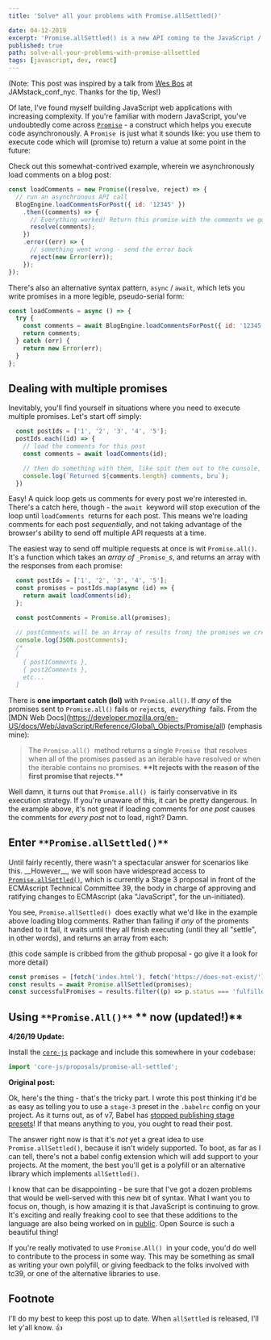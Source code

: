 ```yaml
---
title: 'Solve* all your problems with Promise.allSettled()'

date: 04-12-2019
excerpt: 'Promise.allSettled() is a new API coming to the JavaScript / ES6 standard which can help you more efficiently build node applications that make simultaneous asynchronous API calls'
published: true
path: solve-all-your-problems-with-promise-allsettled
tags: [javascript, dev, react]
---
```


(Note: This post was inspired by a talk from [Wes Bos](https://twitter.com/wesbos) at JAMstack_conf_nyc. Thanks for the tip, Wes!)

Of late, I've found myself building JavaScript web applications with increasing complexity. If you're familiar with modern JavaScript, you've undoubtedly come across [`Promise`](https://developer.mozilla.org/en-US/docs/Web/JavaScript/Reference/Global_Objects/Promise) - a construct which helps you execute code asynchronously. A `Promise`  is just what it sounds like: you use them to execute code which will (promise to) return a value at some point in the future:

Check out this somewhat-contrived example, wherein we asynchronously load comments on a blog post:

```js
const loadComments = new Promise((resolve, reject) => {
  // run an asynchronous API call
  BlogEngine.loadCommentsForPost({ id: '12345' })
    .then((comments) => {
      // Everything worked! Return this promise with the comments we got back.
      resolve(comments);
    })
    .error((err) => {
      // something went wrong - send the error back
      reject(new Error(err));
    });
});
```

There's also an alternative syntax pattern, `async` / `await`, which lets you write promises in a more legible, pseudo-serial form:

```js
const loadComments = async () => {
  try {
    const comments = await BlogEngine.loadCommentsForPost({ id: '12345' });
    return comments;
  } catch (err) {
    return new Error(err);
  }
};
```

## Dealing with multiple promises

Inevitably, you'll find yourself in situations where you need to execute multiple promises. Let's start off simply:

```js
  const postIds = ['1', '2', '3', '4', '5'];
  postIds.each((id) => {
    // load the comments for this post
    const comments = await loadComments(id);

    // then do something with them, like spit them out to the console, for example
    console.log(`Returned ${comments.length} comments, bru`);
  })
```

Easy! A quick loop gets us comments for every post we're interested in. There's a catch here, though - the `await`  keyword will stop execution of the loop until `loadComments`  returns for each post. This means we're loading comments for each post _sequentially_, and not taking advantage of the browser's ability to send off multiple API requests at a time.

The easiest way to send off multiple requests at once is wit `Promise.all()`. It's a function which takes an _array of_ `_Promise_`_s_, and returns an array with the responses from each promise:

```js
  const postIds = ['1', '2', '3', '4', '5'];
  const promises = postIds.map(async (id) => {
    return await loadComments(id);
  };

  const postComments = Promise.all(promises);

  // postComments will be an Array of results fromj the promises we created:
  console.log(JSON.postComments);
  /*
  [
    { post1Comments },
    { post2Comments },
    etc...
  ]
```

There is **one important catch (lol)** with `Promise.all()`. If _any_ of the promises sent to `Promise.all()` fails or `reject`s,  *everything*  fails. From the \[MDN Web Docs\](https://developer.mozilla.org/en-US/docs/Web/JavaScript/Reference/Global\_Objects/Promise/all) (emphasis mine):

> The `Promise.all()`  method returns a single `Promise`  that resolves when all of the promises passed as an iterable have resolved or when the iterable contains no promises. **\*\*It rejects with the reason of the first promise that rejects.\*\***

Well damn, it turns out that `Promise.all()`  is fairly conservative in its execution strategy. If you're unaware of this, it can be pretty dangerous. In the example above, it's not great if loading comments for _one post_ causes the comments for _every post_ not to load, right? Damn.

## **Enter** `**Promise.allSettled()**` 

Until fairly recently, there wasn't a spectacular answer for scenarios like this. \_\_However\_\_, we will soon have widespread access to [`Promise.allSettled()`](https://github.com/tc39/proposal-promise-allSettled), which is currently a Stage 3 proposal in front of the ECMAscript Technical Committee 39, the body in charge of approving and ratifying changes to ECMAscript (aka "JavaScript", for the un-initiated).

You see, `Promise.allSettled()`  does exactly what we'd like in the example above loading blog comments. Rather than failing if _any_ of the proments handed to it fail, it waits until they all finish executing (until they all "settle", in other words), and returns an array from each:

(this code sample is cribbed from the github proposal - go give it a look for more detail)

```js
const promises = [fetch('index.html'), fetch('https://does-not-exist/')];
const results = await Promise.allSettled(promises);
const successfulPromises = results.filter((p) => p.status === 'fulfilled');
```

## **Using** `**Promise.All()**` ** now (updated!)**

**4/26/19 Update:**

Install the [`core-js`](https://github.com/zloirock/core-js) package and include this somewhere in your codebase:

```js
import 'core-js/proposals/promise-all-settled';
```

**Original post:**

Ok, here's the thing - that's the tricky part. I wrote this post thinking it'd be as easy as telling you to use a `stage-3` preset in the `.babelrc` config on your project. As it turns out, as of v7, Babel has [stopped publishing stage presets](https://babeljs.io/blog/2018/07/27/removing-babels-stage-presets)! If that means anything to you, you ought to read their post.

The answer right now is that it's _not_ yet a great idea to use `Promise.allSettled()`, because it isn't widely supported. To boot, as far as I can tell, there's not a babel config extension which will add support to your projects. At the moment, the best you'll get is a polyfill or an alternative library which implements `allSettled()`.

I know that can be disappointing - be sure that I've got a dozen problems that would be well-served with this new bit of syntax. What I want you to focus on, though, is how amazing it is that JavaScript is continuing to grow. It's exciting and really freaking cool to see that these additions to the language are also being worked on in [public](https://github.com/tc39/proposal-promise-allSettled). Open Source is such a beautiful thing!

If you're really motivated to use `Promise.All()`  in your code, you'd do well to contribute to the process in some way. This may be something as small as writing your own polyfill, or giving feedback to the folks involved with tc39, or one of the alternative libraries to use.

## Footnote

I'll do my best to keep this post up to date. When `allSettled` is released, I'll let y'all know. 👍
